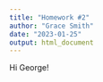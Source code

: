 ```yaml
---
title: "Homework #2"
author: "Grace Smith"
date: "2023-01-25"
output: html_document
---
```

Hi George! 
